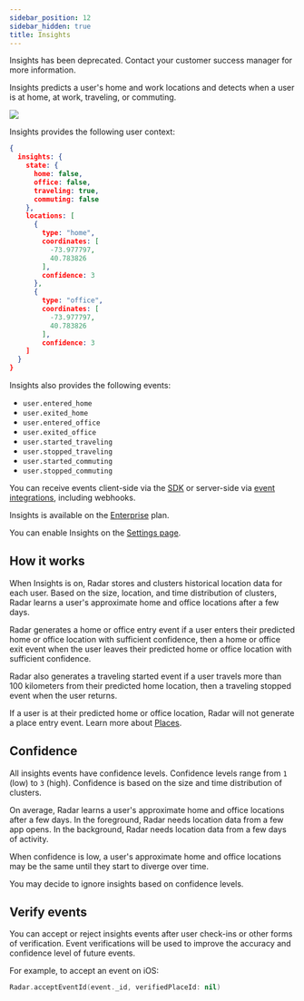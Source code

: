 ```yaml
---
sidebar_position: 12
sidebar_hidden: true
title: Insights
---
```


<div className="alert alert-warning" role="alert">Insights has been deprecated. Contact your customer success manager for more information.</div>

Insights predicts a user's home and work locations and detects when a user is at home, at work, traveling, or commuting.

<img src="//images.ctfassets.net/f2vbu16fzuly/3KgzSlQ6Ju7OQwr1yR1VZK/66686108ec5249efcb610abc4e792c4d/insights-square-dropshadow.svg" className="hero-image hero-image--small" />

Insights provides the following user context:

```json
{
  insights: {
    state: {
      home: false,
      office: false,
      traveling: true,
      commuting: false
    },
    locations: [
      {
        type: "home",
        coordinates: [
          -73.977797,
          40.783826
        ],
        confidence: 3
      },
      {
        type: "office",
        coordinates: [
          -73.977797,
          40.783826
        ],
        confidence: 3
    ]
  }
}
```

Insights also provides the following events:

- `user.entered_home`
- `user.exited_home`
- `user.entered_office`
- `user.exited_office`
- `user.started_traveling`
- `user.stopped_traveling`
- `user.started_commuting`
- `user.stopped_commuting`

You can receive events client-side via the [SDK](/sdk) or server-side via [event integrations](/integrations), including webhooks.

Insights is available on the [Enterprise](https://radar.io/pricing) plan.

You can enable Insights on the [Settings page](https://radar.io/dashboard/settings).

## How it works

When Insights is on, Radar stores and clusters historical location data for each user. Based on the size, location, and time distribution of clusters, Radar learns a user's approximate home and office locations after a few days.

Radar generates a home or office entry event if a user enters their predicted home or office location with sufficient confidence, then a home or office exit event when the user leaves their predicted home or office location with sufficient confidence.

Radar also generates a traveling started event if a user travels more than 100 kilometers from their predicted home location, then a traveling stopped event when the user returns.

If a user is at their predicted home or office location, Radar will not generate a place entry event. Learn more about [Places](/places).

## Confidence

All insights events have confidence levels. Confidence levels range from `1` (low) to `3` (high). Confidence is based on the size and time distribution of clusters.

On average, Radar learns a user's approximate home and office locations after a few days. In the foreground, Radar needs location data from a few app opens. In the background, Radar needs location data from a few days of activity.

When confidence is low, a user's approximate home and office locations may be the same until they start to diverge over time.

You may decide to ignore insights based on confidence levels.

## Verify events

You can accept or reject insights events after user check-ins or other forms of verification. Event verifications will be used to improve the accuracy and confidence level of future events.

For example, to accept an event on iOS:

```swift
Radar.acceptEventId(event._id, verifiedPlaceId: nil)
```
